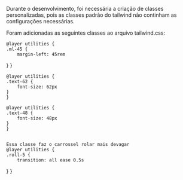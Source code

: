 Durante o desenvolvimento, foi necessária a criação de classes personalizadas, pois as classes padrão
do tailwind não continham as configurações necessárias.

Foram adicionadas as seguintes classes ao arquivo tailwind.css:

    @layer utilities {
    .ml-45 {
        margin-left: 45rem
  }
}

    @layer utilities {
    .text-62 {
        font-size: 62px
    }
    }

    @layer utilities {
    .text-48 {
        font-size: 48px
    }
    }

    
    Essa classe faz o carrossel rolar mais devagar
    @layer utilities {
    .roll-5 {
        transition: all ease 0.5s
  }
}